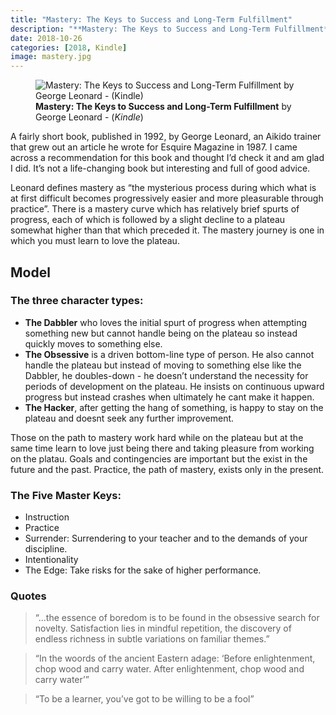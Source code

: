 ```yaml
---
title: "Mastery: The Keys to Success and Long-Term Fulfillment"
description: "**Mastery: The Keys to Success and Long-Term Fulfillment** by George Leonard - (*Kindle*)"
date: 2018-10-26
categories: [2018, Kindle]
image: mastery.jpg
---
```

![**Mastery: The Keys to Success and Long-Term Fulfillment** by George Leonard - (*Kindle*)](mastery.jpg){fig-align="left"}

A fairly short book, published in 1992, by George Leonard, an Aikido trainer that grew out an article he wrote for Esquire Magazine in 1987. I came across a recommendation for this book and thought I'd check it and am glad I did. It's not a life-changing book but interesting and full of good advice. 

Leonard defines mastery as "the mysterious process during which what is at first difficult becomes progressively easier and more pleasurable through practice". There is a mastery curve which has relatively brief spurts of progress, each of which is followed by a slight decline to a plateau somewhat higher than that which preceded it. The mastery journey is one in which you must learn to love the plateau. 

## Model

### The three character types:

- **The Dabbler** who loves the initial spurt of progress when attempting something new but cannot handle being on the plateau so instead quickly moves to something else.
- **The Obsessive** is a driven bottom-line type of person. He also cannot handle the plateau but instead of moving to something else like the Dabbler, he doubles-down - he doesn't understand the necessity for periods of development on the plateau. He insists on continuous upward progress but instead crashes when ultimately he cant make it happen.
- **The Hacker**, after getting the hang of something, is happy to stay on the plateau and doesnt seek any further improvement.

Those on the path to mastery work hard while on the plateau but at the same time learn to love just being there and taking pleasure from working on the platau. Goals and contingencies are important but the exist in the future and the past. Practice, the path of mastery, exists only in the present.

### The Five Master Keys:
- Instruction
- Practice
- Surrender: Surrendering to your teacher and to the demands of your discipline. 
- Intentionality
- The Edge: Take risks for the sake of higher performance.

### Quotes

> "...the essence of boredom is to be found in the obsessive search for novelty. Satisfaction lies in mindful repetition, the discovery of endless richness in subtle variations on familiar themes."

> "In the woords of the ancient Eastern adage: 'Before enlightenment, chop wood and carry water. After enlightenment, chop wood and carry water'"

> "To be a learner, you've got to be willing to be a fool"